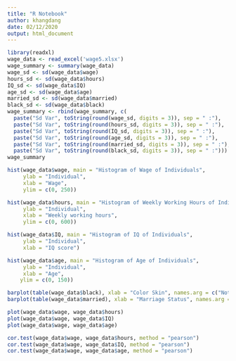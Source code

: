 ```yaml
---
title: "R Notebook"
author: khangdang
date: 02/12/2020
output: html_document
---
```

```r
library(readxl)
wage_data <- read_excel('wage5.xlsx')
wage_summary <- summary(wage_data)
wage_sd <- sd(wage_data$wage)
hours_sd <- sd(wage_data$hours)
IQ_sd <- sd(wage_data$IQ)
age_sd <- sd(wage_data$age)
married_sd <- sd(wage_data$married)
black_sd <- sd(wage_data$black)
wage_summary <- rbind(wage_summary, c(
  paste("Sd Var", toString(round(wage_sd, digits = 3)), sep = " :"),
  paste("Sd Var", toString(round(hours_sd, digits = 3)), sep = " :"),
  paste("Sd Var", toString(round(IQ_sd, digits = 3)), sep = " :"),
  paste("Sd Var", toString(round(age_sd, digits = 3)), sep = " :"),
  paste("Sd Var", toString(round(married_sd, digits = 3)), sep = " :"),
  paste("Sd Var", toString(round(black_sd, digits = 3)), sep = " :")))
wage_summary
```

```r
hist(wage_data$wage, main = "Histogram of Wage of Individuals",
     ylab = "Individual",
     xlab = "Wage",
     ylim = c(0, 250))

hist(wage_data$hours, main = "Histogram of Weekly Working Hours of Individuals",
     ylab = "Individual",
     xlab = "Weekly working hours",
     ylim = c(0, 600))

hist(wage_data$IQ, main = "Histogram of IQ of Individuals",
     ylab = "Individual",
     xlab = "IQ score")

hist(wage_data$age, main = "Histogram of Age of Individuals",
     ylab = "Individual",
     xlab = "Age",
    ylim = c(0, 150))
```

```r
barplot(table(wage_data$black), xlab = "Color Skin", names.arg = c("Not black", "black"), main = "Black people")
barplot(table(wage_data$married), xlab = "Marriage Status", names.arg = c("Not Married", "Married"), main = "Married people")
```

```r
plot(wage_data$wage, wage_data$hours)
plot(wage_data$wage, wage_data$IQ)
plot(wage_data$wage, wage_data$age)
```

```r
cor.test(wage_data$wage, wage_data$hours, method = "pearson")
cor.test(wage_data$wage, wage_data$IQ, method = "pearson")
cor.test(wage_data$wage, wage_data$age, method = "pearson")
```
